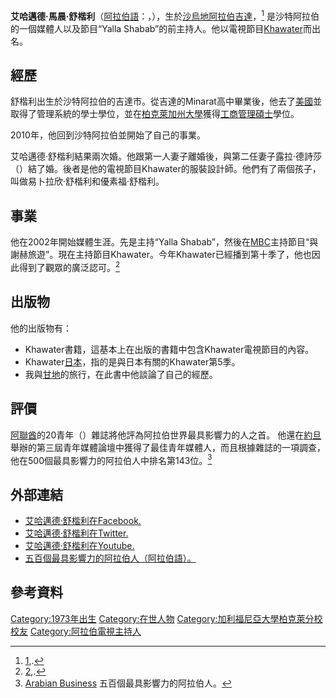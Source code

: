 {{about|[[沙特阿拉伯|沙特阿拉伯]]的一個電視節目主持人|[[巴勒斯坦解放組織|巴勒斯坦解放組織]]的第一任執行委員會主席|艾哈邁德·舒凱里}}
{{Infobox person
| name = 艾哈邁德‧舒楷利<br>{{lang|ar|أحمد الشقيري}}
| image = Ahmad Al-Shukairy 2010.jpg
| caption= 舒楷利，2012年3月
| background = 電視節目主持人
| birth_name = 艾哈邁德‧馬晨‧舒楷利
| birth_date = {{birth date and age|df=yes|1973|7|19}}
| birth_place = [[沙特阿拉伯|沙特阿拉伯]][[吉達|吉達]]
| Children: 易卜拉欣‧艾哈邁德‧舒楷利，優素福‧艾哈邁德‧舒楷利
| occupation = 電視節目主持人
| years_active = 2002至今
| spouse = {{marriage|露拉‧德詩莎|1999}}
| twitter= {{URL|twitter.com/shugairi}}
 }}
'''艾哈邁德‧馬晨‧舒楷利'''（[[阿拉伯語|阿拉伯語]]：{{rtl-lang|ar|أحمد مازن الشقيري}}，{{bd|1973年|7月19日}}），生於[[沙烏地阿拉伯|沙烏地阿拉伯]][[吉達|吉達]]，<ref name="Ahmad Al Shugairi">[http://www.arabianbusiness.com/power-100/list?view=profile&itemid=150719],.</ref> 是沙特阿拉伯的一個媒體人以及節目“Yalla Shabab”的前主持人。他以電視節目[[Khawater_(電視節目)|Khawater]]而出名。

==經歷==
舒楷利出生於沙特阿拉伯的吉達市。從吉達的Minarat高中畢業後，他去了[[美國|美國]]並取得了管理系統的學士學位，並在[[柏克萊加州大學|柏克萊加州大學]]獲得[[工商管理碩士|工商管理碩士]]學位。

2010年，他回到沙特阿拉伯並開始了自己的事業。

艾哈邁德‧舒楷利結果兩次婚。他跟第一人妻子離婚後，與第二任妻子露拉‧德詩莎（{{rtl-lang|ar|رولا دشيشة}}）結了婚。後者是他的電視節目Khawater的服裝設計師。他們有了兩個孩子，叫做易卜拉欣‧舒楷利和優素福‧舒楷利。

==事業==
他在2002年開始媒體生涯。先是主持“Yalla Shabab”，然後在[[中東廣播中心|MBC]]主持節目“與謝赫{{link-en|哈姆扎‧優素福|Hamza Yusuf}}旅遊”。現在主持節目Khawater。今年Khawater已經播到第十季了，他也因此得到了觀眾的廣泛認可。<ref name="Preaching Moderate Islam and Becoming a TV Star">[http://www.nytimes.com/2009/01/03/world/middleeast/03preacher.html?_r=1&pagewanted=all],.</ref>

==出版物==
他的出版物有：
* Khawater書籍，這基本上在出版的書籍中包含Khawater電視節目的內容。
* Khawater[[日本|日本]]，指的是與日本有關的Khawater第5季。
* 我與[[甘地|甘地]]的旅行，在此書中他談論了自己的經歷。

==評價==
[[阿聯酋|阿聯酋]]的20青年（{{rtl-lang|ar|شباب 20}}）雜誌將他評為阿拉伯世界最具影響力的人之首。
他還在[[約旦|約旦]]舉辦的第三屆青年媒體論壇中獲得了最佳青年媒體人，而且根據{{link-en|阿拉伯商业杂志|Arabian_Business}}雜誌的一項調查，他在500個最具影響力的阿拉伯人中排名第143位。<ref name="عرب بزنس">[http://www.arabianbusiness.com/arabic/ar-power500/profile/2650 Arabian Business] {{Wayback|url=http://www.arabianbusiness.com/arabic/ar-power500/profile/2650 |date=20200406073353 }} 五百個最具影響力的阿拉伯人。</ref>

==外部連結==
* [http://www.facebook.com/AhmadAlShugairi 艾哈邁德‧舒楷利在Facebook.]
* [http://twitter.com/shugairi 艾哈邁德‧舒楷利在Twitter.] {{Wayback|url=http://twitter.com/shugairi |date=20160826214146 }}
* [http://www.youtube.com/ahmadalshugairi 艾哈邁德‧舒楷利在Youtube.] {{Wayback|url=http://www.youtube.com/ahmadalshugairi |date=20120113151117 }}
* [https://web.archive.org/web/20110930151659/http://www.arabianbusiness.com/arabic/ar-power500/list 五百個最具影響力的阿拉伯人（阿拉伯語）。]

==參考資料==
<references/>
{{reflist}}

{{DEFAULTSORT:Shugairi, Ahmad Al}}
[[Category:1973年出生|Category:1973年出生]]
[[Category:在世人物|Category:在世人物]]
[[Category:加利福尼亞大學柏克萊分校校友|Category:加利福尼亞大學柏克萊分校校友]]
[[Category:阿拉伯電視主持人|Category:阿拉伯電視主持人]]